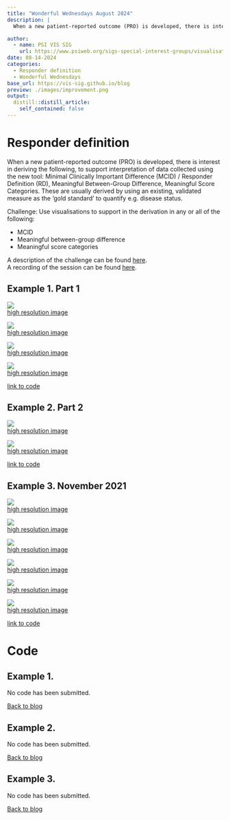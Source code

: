 ```yaml
---
title: "Wonderful Wednesdays August 2024"
description: |
  When a new patient-reported outcome (PRO) is developed, there is interest in deriving the following, to support interpretation of data collected using the new tool: Minimal Clinically Important Difference (MCID) / Responder Definition (RD), Meaningful Between-Group Difference, Meaningful Score Categories. These are usually derived by using an existing, validated measure as the ‘gold standard’ to quantify e.g. disease status.

author:
  - name: PSI VIS SIG
    url: https://www.psiweb.org/sigs-special-interest-groups/visualisation
date: 08-14-2024
categories:
  - Responder definition
  - Wonderful Wednesdays
base_url: https://vis-sig.github.io/blog
preview: ./images/improvement.png
output:
  distill::distill_article:
    self_contained: false
---
```



# Responder definition
When a new patient-reported outcome (PRO) is developed, there is interest in deriving the following, to support interpretation of data collected using the new tool: Minimal Clinically Important Difference (MCID) / Responder Definition (RD), Meaningful Between-Group Difference, Meaningful Score Categories. These are usually derived by using an existing, validated measure as the ‘gold standard’ to quantify e.g. disease status.

Challenge: Use visualisations to support in the derivation in any or all of the following:

- MCID
- Meaningful between-group difference
- Meaningful score categories


A description of the challenge can be found [here](https://github.com/VIS-SIG/Wonderful-Wednesdays/tree/master/data/2024/2024-07-10).  
A recording of the session can be found [here](https://psiweb.org/vod/item/psi-vissig-wonderful-wednesday-53-responder-definition-derivation).

<a id="example1"></a>

## Example 1. Part 1

![](./images/summary_statistics.png)  
[high resolution image](./images/summary_statistics.png)  

![](./images/improvement.png)  
[high resolution image](./images/improvement.png)  

![](./images/pdf_curves.png)  
[high resolution image](./images/pdf_curves.png)  

![](./images/additional_summary_statistics.png)  
[high resolution image](./images/additional_summary_statistics.png)  

[link to code](#example1 code)


<a id="example2"></a>

## Example 2. Part 2

![](./images/meaningful_severity.png)  
[high resolution image](./images/meaningful_severity.png)  

![](./images/roc_curves.png)  
[high resolution image](./images/roc_curves.png)  

[link to code](#example2 code)

<a id="example3"></a>

## Example 3. November 2021

![](./images/uncertainty.png)  
[high resolution image](./images/uncertainty.png)  

![](./images/minimally_improved.png)  
[high resolution image](./images/minimally_improved.png)  

![](./images/cgi-i.png)  
[high resolution image](./images/cgi-i.png)  

![](./images/threshold.png)  
[high resolution image](./images/threshold.png)  

![](./images/cgi-i_rating.jpg)  
[high resolution image](./images/cgi-i_rating.jpg)  

![](./images/baseline_follow-up_change.png)  
[high resolution image](./images/baseline_follow-up_change.png)  

[link to code](#example3 code)

<a id="example4"></a>




# Code

<a id="example1 code"></a>

## Example 1. <Same title as above>

No code has been submitted.


[Back to blog](#example1)



<a id="example2 code"></a>

## Example 2. <Same title as above>

No code has been submitted.


[Back to blog](#example2)


<a id="example3 code"></a>

## Example 3. <Same title as above>

No code has been submitted.

[Back to blog](#example3)